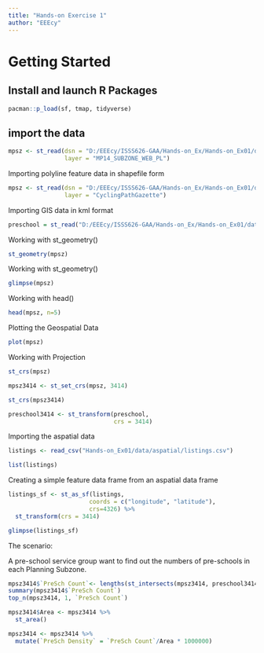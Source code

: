 ```yaml
---
title: "Hands-on Exercise 1"
author: "EEEcy"
---
```


# Getting Started

## Install and launch R Packages

```r
pacman::p_load(sf, tmap, tidyverse)
```

## import the data

```r
mpsz <- st_read(dsn = "D:/EEEcy/ISSS626-GAA/Hands-on_Ex/Hands-on_Ex01/data/geospatial", 
                layer = "MP14_SUBZONE_WEB_PL")
```

Importing polyline feature data in shapefile form

```R
mpsz <- st_read(dsn = "D:/EEEcy/ISSS626-GAA/Hands-on_Ex/Hands-on_Ex01/data/geospatial", 
                layer = "CyclingPathGazette")
```

Importing GIS data in kml format

```R
preschool = st_read("D:/EEEcy/ISSS626-GAA/Hands-on_Ex/Hands-on_Ex01/data/geospatial/PreSchoolsLocation.kml")
```

Working with st_geometry()

```R
st_geometry(mpsz)
```

Working with st_geometry()

```R
glimpse(mpsz)
```

Working with head()

```R
head(mpsz, n=5)  
```

Plotting the Geospatial Data

```R
plot(mpsz) 
```

Working with Projection

```R
st_crs(mpsz)  
```

```R
mpsz3414 <- st_set_crs(mpsz, 3414)
```

```R
st_crs(mpsz3414)
```

```R
preschool3414 <- st_transform(preschool, 
                              crs = 3414) 
```

Importing the aspatial data

```R
listings <- read_csv("Hands-on_Ex01/data/aspatial/listings.csv")
```

```R
list(listings) 
```

Creating a simple feature data frame from an aspatial data frame

```R
listings_sf <- st_as_sf(listings, 
                       coords = c("longitude", "latitude"),
                       crs=4326) %>%
  st_transform(crs = 3414)
```

```R
glimpse(listings_sf)
```


The scenario:

A pre-school service group want to find out the numbers of pre-schools in each Planning Subzone.

```R
mpsz3414$`PreSch Count`<- lengths(st_intersects(mpsz3414, preschool3414))
summary(mpsz3414$`PreSch Count`)
top_n(mpsz3414, 1, `PreSch Count`)
```

```R
mpsz3414$Area <- mpsz3414 %>%
  st_area()
```

```R
mpsz3414 <- mpsz3414 %>%
  mutate(`PreSch Density` = `PreSch Count`/Area * 1000000)
```
